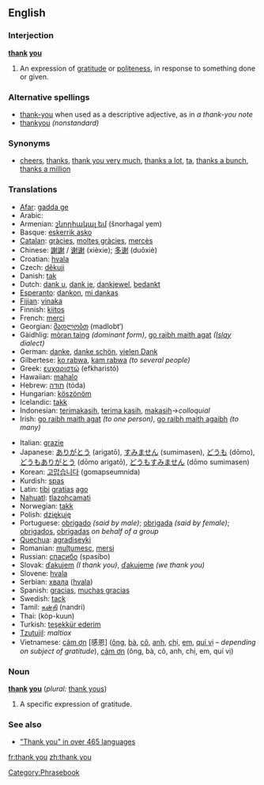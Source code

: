 ==English==

===Interjection===
'''[[thank]] [[you]]'''

# An expression of [[gratitude]] or [[politeness]], in response to something done or given.

===Alternative spellings===
*[[thank-you]] when used as a descriptive adjective, as in ''a thank-you note''
*[[thankyou]] ''(nonstandard)''

===Synonyms===
*[[cheers]], [[thanks]], [[thank you very much]], [[thanks a lot]], [[ta]], [[thanks a bunch]], [[thanks a million]]

===Translations===
{{top}}
*[[Afar]]: [[gadda ge]]
*Arabic: {{ARchar|[[شكرا|شكرًا]]}} {{Unicode|(šúkran)}}
*Armenian: [[շնորհակալ եմ]] (šnorhagal yem)
*Basque: [[eskerrik asko]]
*[[Catalan]]: [[gràcies]], [[moltes gràcies]], [[mercès]]
*Chinese: [[謝謝]] / [[谢谢]] (xièxie); [[多谢]] (duōxiè)
*Croatian: [[hvala]]
*Czech: [[děkuji]]
*Danish: [[tak]]
*Dutch: [[dank u]], [[dank je]], [[dankjewel]], [[bedankt]]
*[[Esperanto]]: [[dankon]], [[mi dankas]]
*[[Fijian]]: [[vinaka]]
*Finnish: [[kiitos]]
*French: [[merci]]
*Georgian: [[მადლობთ]] (madlobt‘)
*Gàidhlig: [[mòran taing]] ''(dominant form)'', [[go raibh maith agat]] ''([[w:Islay|Islay]] dialect)''
*German: [[danke]], [[danke schön]], [[vielen Dank]]
*Gilbertese: [[ko rabwa]], [[kam rabwa]] ''(to several people)''
*Greek: [[ευχαριστώ]] (efkharistó)
*Hawaiian: [[mahalo]]
*Hebrew: [[תודה]] (tóda)
*Hungarian: [[köszönöm]]
*Icelandic: [[takk]]
*Indonesian: [[terimakasih]], [[terima kasih]], [[terima kasih|makasih]]&rarr;''colloquial''
*Irish: [[go raibh maith agat]] ''(to one person)'', [[go raibh maith agaibh]] ''(to many)''
{{mid}}
*Italian: [[grazie]]
*Japanese: [[ありがとう]] (arigatō), [[すみません]] (sumimasen), [[どうも]] (dōmo), [[どうもありがとう]] (dōmo arigatō), [[どうもすみません]] (dōmo sumimasen)
*Korean: [[고맙습니다]] (gomapseumnida)
*Kurdish: [[spas]]
*Latin: [[tibi]] [[gratia]]s [[ago]]
*[[Nahuatl]]: [[tlazohcamati]]
*Norwegian: [[takk]]
*Polish: [[dziękuję]]
*Portuguese: [[obrigado]] ''(said by male)''; [[obrigada]] ''(said by female)''; [[obrigados]], [[obrigadas]] ''on behalf of a group''
*[[Quechua]]: [[agradiseyki]]
*Romanian: [[mulţumesc]], [[mersi]]
*Russian: [[спасибо]] (spasíbo)
*Slovak: [[ďakujem]] ''(I thank you)'', [[ďakujeme]] ''(we thank you)''
*Slovene: [[hvala]]
*Serbian: [[хвала]] ([[hvala]])
*Spanish: [[gracias]], [[muchas gracias]]
*Swedish: [[tack]]
*Tamil: [[நன்றி]] (nandri)
*Thai: {{THchar|[[ขอบคุณ]]}} (kòp-kuun)
*Turkish: [[teşekkür ederim]]
*[[Tzutujil]]: ''maltiox''
*Vietnamese: [[cám ơn]] [感恩] ([[ông]], [[bà#Vietnamese|bà]], [[cô#Vietnamese|cô]], [[anh#Vietnamese|anh]], [[chị]], [[em#Vietnamese|em]], [[quí vị]] &ndash; ''depending on subject of gratitude''), [[cảm ơn]] (ông, bà, cô, anh, chị, em, quí vị)
{{bottom}}

===Noun===
'''[[thank]] [[you]]''' (''plural:'' [[thank yous]])

# A specific expression of gratitude.

===See also===
*[http://www.elite.net/~runner/jennifers/thankyou.htm "Thank you" in over 465 languages]

[[Category:Phrasebook]]

[[fr:thank you]]
[[zh:thank you]]